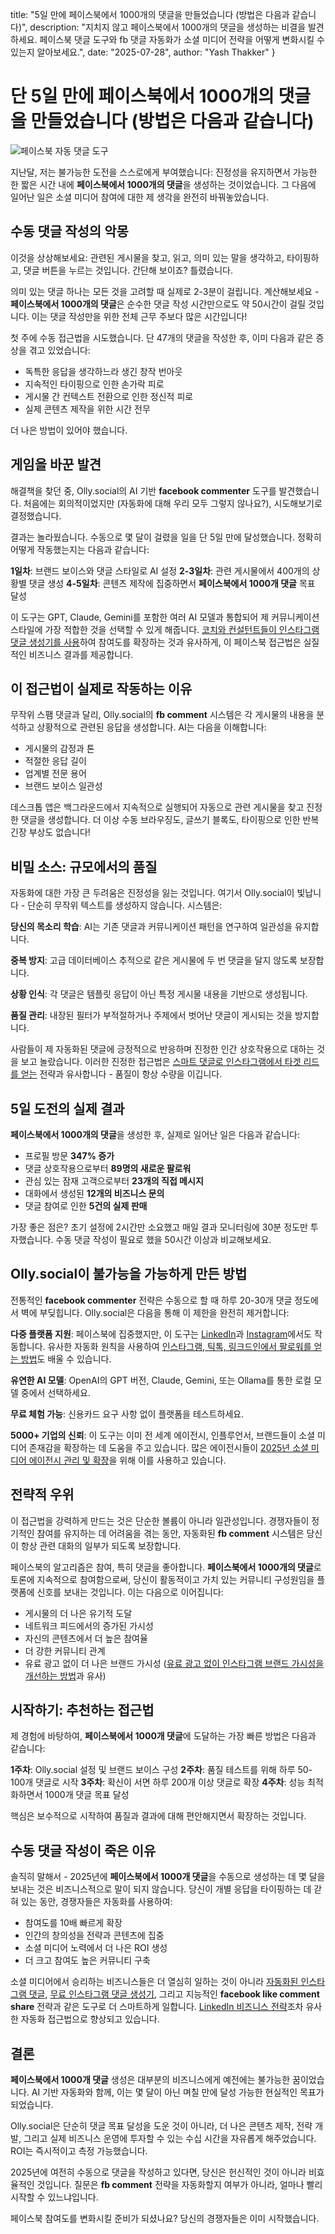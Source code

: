   title: "5일 만에 페이스북에서 1000개의 댓글을 만들었습니다 (방법은 다음과 같습니다)",
  description: "지치지 않고 페이스북에서 1000개의 댓글을 생성하는 비결을 발견하세요. 페이스북 댓글 도구와 fb 댓글 자동화가 소셜 미디어 전략을 어떻게 변화시킬 수 있는지 알아보세요.",
  date: "2025-07-28",
  author: "Yash Thakker"
}

# 단 5일 만에 페이스북에서 1000개의 댓글을 만들었습니다 (방법은 다음과 같습니다)

![페이스북 자동 댓글 도구](/images/blog-posts/facebook-1000-comments.jpeg)

지난달, 저는 불가능한 도전을 스스로에게 부여했습니다: 진정성을 유지하면서 가능한 한 짧은 시간 내에 **페이스북에서 1000개의 댓글**을 생성하는 것이었습니다. 그 다음에 일어난 일은 소셜 미디어 참여에 대한 제 생각을 완전히 바꿔놓았습니다.

## 수동 댓글 작성의 악몽

이것을 상상해보세요: 관련된 게시물을 찾고, 읽고, 의미 있는 말을 생각하고, 타이핑하고, 댓글 버튼을 누르는 것입니다. 간단해 보이죠? 틀렸습니다.

의미 있는 댓글 하나는 모든 것을 고려할 때 실제로 2-3분이 걸립니다. 계산해보세요 - **페이스북에서 1000개의 댓글**은 순수한 댓글 작성 시간만으로도 약 50시간이 걸릴 것입니다. 이는 댓글 작성만을 위한 전체 근무 주보다 많은 시간입니다!

첫 주에 수동 접근법을 시도했습니다. 단 47개의 댓글을 작성한 후, 이미 다음과 같은 증상을 겪고 있었습니다:
- 독특한 응답을 생각하느라 생긴 창작 번아웃
- 지속적인 타이핑으로 인한 손가락 피로
- 게시물 간 컨텍스트 전환으로 인한 정신적 피로
- 실제 콘텐츠 제작을 위한 시간 전무

더 나은 방법이 있어야 했습니다.

## 게임을 바꾼 발견

해결책을 찾던 중, Olly.social의 AI 기반 **facebook commenter** 도구를 발견했습니다. 처음에는 회의적이었지만 (자동화에 대해 우리 모두 그렇지 않나요?), 시도해보기로 결정했습니다.

결과는 놀라웠습니다. 수동으로 몇 달이 걸렸을 일을 단 5일 만에 달성했습니다. 정확히 어떻게 작동했는지는 다음과 같습니다:

**1일차**: 브랜드 보이스와 댓글 스타일로 AI 설정
**2-3일차**: 관련 게시물에서 400개의 상황별 댓글 생성
**4-5일차**: 콘텐츠 제작에 집중하면서 **페이스북에서 1000개 댓글** 목표 달성

이 도구는 GPT, Claude, Gemini를 포함한 여러 AI 모델과 통합되어 제 커뮤니케이션 스타일에 가장 적합한 것을 선택할 수 있게 해줍니다. [코치와 컨설턴트들이 인스타그램 댓글 생성기를 사용](https://www.olly.social/blog/post/how-coaches-consultants-use-ig-comment-generator)하여 참여도를 확장하는 것과 유사하게, 이 페이스북 접근법은 실질적인 비즈니스 결과를 제공합니다.

## 이 접근법이 실제로 작동하는 이유

무작위 스팸 댓글과 달리, Olly.social의 **fb comment** 시스템은 각 게시물의 내용을 분석하고 상황적으로 관련된 응답을 생성합니다. AI는 다음을 이해합니다:

- 게시물의 감정과 톤
- 적절한 응답 길이
- 업계별 전문 용어
- 브랜드 보이스 일관성

데스크톱 앱은 백그라운드에서 지속적으로 실행되어 자동으로 관련 게시물을 찾고 진정한 댓글을 생성합니다. 더 이상 수동 브라우징도, 글쓰기 블록도, 타이핑으로 인한 반복 긴장 부상도 없습니다!

## 비밀 소스: 규모에서의 품질

자동화에 대한 가장 큰 두려움은 진정성을 잃는 것입니다. 여기서 Olly.social이 빛납니다 - 단순히 무작위 텍스트를 생성하지 않습니다. 시스템은:

**당신의 목소리 학습**: AI는 기존 댓글과 커뮤니케이션 패턴을 연구하여 일관성을 유지합니다.

**중복 방지**: 고급 데이터베이스 추적으로 같은 게시물에 두 번 댓글을 달지 않도록 보장합니다.

**상황 인식**: 각 댓글은 템플릿 응답이 아닌 특정 게시물 내용을 기반으로 생성됩니다.

**품질 관리**: 내장된 필터가 부적절하거나 주제에서 벗어난 댓글이 게시되는 것을 방지합니다.

사람들이 제 자동화된 댓글에 긍정적으로 반응하며 진정한 인간 상호작용으로 대하는 것을 보고 놀랐습니다. 이러한 진정한 접근법은 [스마트 댓글로 인스타그램에서 타겟 리드를 얻는](https://www.olly.social/blog/post/how-to-get-targeted-leads-from-instagram-with-smart-commenting) 전략과 유사합니다 - 품질이 항상 수량을 이깁니다.

## 5일 도전의 실제 결과

**페이스북에서 1000개의 댓글**을 생성한 후, 실제로 일어난 일은 다음과 같습니다:

- 프로필 방문 **347% 증가**
- 댓글 상호작용으로부터 **89명의 새로운 팔로워**
- 관심 있는 잠재 고객으로부터 **23개의 직접 메시지**
- 대화에서 생성된 **12개의 비즈니스 문의**
- 댓글 참여로 인한 **5건의 실제 판매**

가장 좋은 점은? 초기 설정에 2시간만 소요했고 매일 결과 모니터링에 30분 정도만 투자했습니다. 수동 댓글 작성이 필요로 했을 50시간 이상과 비교해보세요.

## Olly.social이 불가능을 가능하게 만든 방법

전통적인 **facebook commenter** 전략은 수동으로 할 때 하루 20-30개 댓글 정도에서 벽에 부딪힙니다. Olly.social은 다음을 통해 이 제한을 완전히 제거합니다:

**다중 플랫폼 지원**: 페이스북에 집중했지만, 이 도구는 [LinkedIn](https://www.olly.social/blog/post/how-to-get-10-plus-leads-everyday-from-linkedin-using-organic-strategies)과 [Instagram](https://www.olly.social/blog/post/how-to-get-targeted-leads-from-instagram-with-smart-commenting)에서도 작동합니다. 유사한 자동화 원칙을 사용하여 [인스타그램, 틱톡, 링크드인에서 팔로워를 얻는 방법](https://www.olly.social/blog/post/how-to-get-followers-instagram-tiktok-linkedin)도 배울 수 있습니다.

**유연한 AI 모델**: OpenAI의 GPT 버전, Claude, Gemini, 또는 Ollama를 통한 로컬 모델 중에서 선택하세요.

**무료 체험 가능**: 신용카드 요구 사항 없이 플랫폼을 테스트하세요.

**5000+ 기업의 신뢰**: 이 도구는 이미 전 세계 에이전시, 인플루언서, 브랜드들이 소셜 미디어 존재감을 확장하는 데 도움을 주고 있습니다. 많은 에이전시들이 [2025년 소셜 미디어 에이전시 관리 및 확장](https://www.olly.social/blog/post/how-to-manage-and-scale-your-social-media-agency-in-2025)을 위해 이를 사용하고 있습니다.

## 전략적 우위

이 접근법을 강력하게 만드는 것은 단순한 볼륨이 아니라 일관성입니다. 경쟁자들이 정기적인 참여를 유지하는 데 어려움을 겪는 동안, 자동화된 **fb comment** 시스템은 당신이 항상 관련 대화의 일부가 되도록 보장합니다.

페이스북의 알고리즘은 참여, 특히 댓글을 좋아합니다. **페이스북에서 1000개의 댓글**로 토론에 지속적으로 참여함으로써, 당신이 활동적이고 가치 있는 커뮤니티 구성원임을 플랫폼에 신호를 보내는 것입니다. 이는 다음으로 이어집니다:

- 게시물의 더 나은 유기적 도달
- 네트워크 피드에서의 증가된 가시성
- 자신의 콘텐츠에서 더 높은 참여율
- 더 강한 커뮤니티 관계
- 유료 광고 없이 더 나은 브랜드 가시성 ([유료 광고 없이 인스타그램 브랜드 가시성을 개선하는 방법](https://www.olly.social/blog/post/improve-instagram-brand-visibility-without-paid-ads)과 유사)

## 시작하기: 추천하는 접근법

제 경험에 바탕하여, **페이스북에서 1000개 댓글**에 도달하는 가장 빠른 방법은 다음과 같습니다:

**1주차**: Olly.social 설정 및 브랜드 보이스 구성
**2주차**: 품질 테스트를 위해 하루 50-100개 댓글로 시작
**3주차**: 확신이 서면 하루 200개 이상 댓글로 확장
**4주차**: 성능 최적화하면서 1000개 댓글 목표 달성

핵심은 보수적으로 시작하여 품질과 결과에 대해 편안해지면서 확장하는 것입니다.

## 수동 댓글 작성이 죽은 이유

솔직히 말해서 - 2025년에 **페이스북에서 1000개 댓글**을 수동으로 생성하는 데 몇 달을 보내는 것은 비즈니스적으로 말이 되지 않습니다. 당신이 개별 응답을 타이핑하는 데 갇혀 있는 동안, 경쟁자들은 자동화를 사용하여:

- 참여도를 10배 빠르게 확장
- 인간의 창의성을 전략과 콘텐츠에 집중
- 소셜 미디어 노력에서 더 나은 ROI 생성
- 더 크고 참여도 높은 커뮤니티 구축

소셜 미디어에서 승리하는 비즈니스들은 더 열심히 일하는 것이 아니라 [자동화된 인스타그램 댓글](https://www.olly.social/blog/post/automate-instagram-comments-without-sounding-spammy), [무료 인스타그램 댓글 생성기](https://www.olly.social/blog/post/free-instagram-comment-generators), 그리고 지능적인 **facebook like comment share** 전략과 같은 도구로 더 스마트하게 일합니다. [LinkedIn 비즈니스 전략](https://www.olly.social/blog/post/how-does-linkedin-as-a-business-help-small-businesses-succeed)조차 유사한 자동화 접근법으로 향상되고 있습니다.

## 결론

**페이스북에서 1000개 댓글** 생성은 대부분의 비즈니스에게 예전에는 불가능한 꿈이었습니다. AI 기반 자동화와 함께, 이는 몇 달이 아닌 며칠 만에 달성 가능한 현실적인 목표가 되었습니다.

Olly.social은 단순히 댓글 목표 달성을 도운 것이 아니라, 더 나은 콘텐츠 제작, 전략 개발, 그리고 실제 비즈니스 운영에 투자할 수 있는 수십 시간을 자유롭게 해주었습니다. ROI는 즉시적이고 측정 가능했습니다.

2025년에 여전히 수동으로 댓글을 작성하고 있다면, 당신은 헌신적인 것이 아니라 비효율적인 것입니다. 질문은 **fb comment** 전략을 자동화할지 여부가 아니라, 얼마나 빨리 시작할 수 있느냐입니다.

페이스북 참여도를 변화시킬 준비가 되셨나요? 당신의 경쟁자들은 이미 시작했습니다.